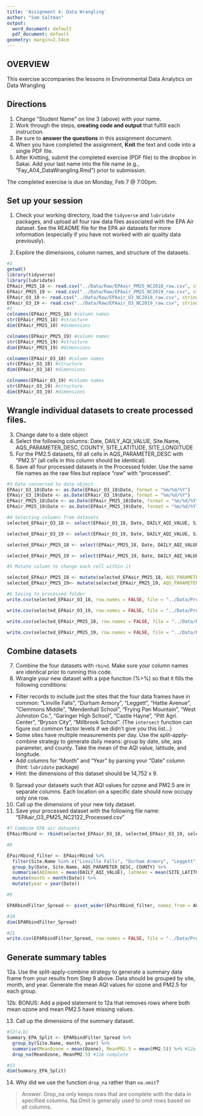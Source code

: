 ```yaml
---
title: 'Assignment 4: Data Wrangling'
author: "Sam Saltman"
output:
  word_document: default
  pdf_document: default
geometry: margin=2.54cm
---
```


## OVERVIEW

This exercise accompanies the lessons in Environmental Data Analytics on Data Wrangling 

## Directions
1. Change "Student Name" on line 3 (above) with your name.
2. Work through the steps, **creating code and output** that fulfill each instruction.
3. Be sure to **answer the questions** in this assignment document.
4. When you have completed the assignment, **Knit** the text and code into a single PDF file.
5. After Knitting, submit the completed exercise (PDF file) to the dropbox in Sakai. Add your last name into the file name (e.g., "Fay_A04_DataWrangling.Rmd") prior to submission.

The completed exercise is due on Monday, Feb 7 @ 7:00pm.

## Set up your session 
1. Check your working directory, load the `tidyverse` and `lubridate` packages, and upload all four raw data files associated with the EPA Air dataset. See the README file for the EPA air datasets for more information (especially if you have not worked with air quality data previously). 

2. Explore the dimensions, column names, and structure of the datasets. 

```r
#1
getwd()
library(tidyverse)
library(lubridate)
EPAair_PM25_18 <- read.csv("../Data/Raw/EPAair_PM25_NC2018_raw.csv", stringsAsFactors = TRUE)
EPAair_PM25_19 <- read.csv("../Data/Raw/EPAair_PM25_NC2019_raw.csv", stringsAsFactors = TRUE)
EPAair_O3_18 <- read.csv("../Data/Raw/EPAair_O3_NC2018_raw.csv", stringsAsFactors = TRUE)
EPAair_O3_19 <- read.csv("../Data/Raw/EPAair_O3_NC2019_raw.csv", stringsAsFactors = TRUE)
#2
colnames(EPAair_PM25_18) #column names
str(EPAair_PM25_18) #structure
dim(EPAair_PM25_18) #dimensions

colnames(EPAair_PM25_19) #column names
str(EPAair_PM25_19) #structure
dim(EPAair_PM25_19) #dimensions

colnames(EPAair_O3_18) #column names
str(EPAair_O3_18) #structure
dim(EPAair_O3_18) #dimensions

colnames(EPAair_O3_19) #column names
str(EPAair_O3_19) #structure
dim(EPAair_O3_19) #dimensions
```

## Wrangle individual datasets to create processed files.
3. Change date to a date object
4. Select the following columns: Date, DAILY_AQI_VALUE, Site.Name, AQS_PARAMETER_DESC, COUNTY, SITE_LATITUDE, SITE_LONGITUDE
5. For the PM2.5 datasets, fill all cells in AQS_PARAMETER_DESC with "PM2.5" (all cells in this column should be identical).
6. Save all four processed datasets in the Processed folder. Use the same file names as the raw files but replace "raw" with "processed".

```r
#3 Date converted to date object
EPAair_O3_18$Date <- as.Date(EPAair_O3_18$Date, format = "%m/%d/%Y")
EPAair_O3_19$Date <- as.Date(EPAair_O3_19$Date, format = "%m/%d/%Y")
EPAair_PM25_18$Date <- as.Date(EPAair_PM25_18$Date, format = "%m/%d/%Y")
EPAair_PM25_19$Date <- as.Date(EPAair_PM25_19$Date, format = "%m/%d/%Y")

#4 Selecting columns from datasets
selected_EPAair_O3_18 <- select(EPAair_O3_18, Date, DAILY_AQI_VALUE, Site.Name, AQS_PARAMETER_DESC, COUNTY, SITE_LATITUDE, SITE_LONGITUDE)

selected_EPAair_O3_19 <- select(EPAair_O3_19, Date, DAILY_AQI_VALUE, Site.Name, AQS_PARAMETER_DESC, COUNTY, SITE_LATITUDE, SITE_LONGITUDE)

selected_EPAair_PM25_18 <- select(EPAair_PM25_18, Date, DAILY_AQI_VALUE, Site.Name, AQS_PARAMETER_DESC, COUNTY, SITE_LATITUDE, SITE_LONGITUDE)

selected_EPAair_PM25_19 <- select(EPAair_PM25_19, Date, DAILY_AQI_VALUE, Site.Name, AQS_PARAMETER_DESC, COUNTY, SITE_LATITUDE, SITE_LONGITUDE)

#5 Mutate column to change each cell within it

selected_EPAair_PM25_18 <- mutate(selected_EPAair_PM25_18, AQS_PARAMETER_DESC = "PM2.5")
selected_EPAair_PM25_19<- mutate(selected_EPAair_PM25_19, AQS_PARAMETER_DESC = "PM2.5")

#6 Saving to processed folder
write.csv(selected_EPAair_O3_18, row.names = FALSE, file = "../Data/Processed/EPAair_O3_NC2018_processed.csv") 

write.csv(selected_EPAair_O3_19, row.names = FALSE, file = "../Data/Processed/EPAair_O3_NC2019_processed.csv") 

write.csv(selected_EPAair_PM25_18, row.names = FALSE, file = "../Data/Processed/EPAair_PM25_NC2018_processed.csv")

write.csv(selected_EPAair_PM25_19, row.names = FALSE, file = "../Data/Processed/EPAair_PM25_NC2019_processed.csv")


```


## Combine datasets
7. Combine the four datasets with `rbind`. Make sure your column names are identical prior to running this code. 
8. Wrangle your new dataset with a pipe function (%>%) so that it fills the following conditions: 

* Filter records to include just the sites that the four data frames have in common: "Linville Falls", "Durham Armory", "Leggett", "Hattie Avenue", "Clemmons Middle", "Mendenhall School", "Frying Pan Mountain", "West Johnston Co.", "Garinger High School", "Castle Hayne", "Pitt Agri. Center", "Bryson City", "Millbrook School". (The `intersect` function can figure out common factor levels if we didn't give you this list...)
* Some sites have multiple measurements per day. Use the split-apply-combine strategy to generate daily means: group by date, site, aqs parameter, and county. Take the mean of the AQI value, latitude, and longitude.
* Add columns for "Month" and "Year" by parsing your "Date" column (hint: `lubridate` package)
* Hint: the dimensions of this dataset should be 14,752 x 9.

9. Spread your datasets such that AQI values for ozone and PM2.5 are in separate columns. Each location on a specific date should now occupy only one row.
10. Call up the dimensions of your new tidy dataset.
11. Save your processed dataset with the following file name: "EPAair_O3_PM25_NC2122_Processed.csv"

```r
#7 Combine EPA air datasets
EPAairRbind <- rbind(selected_EPAair_O3_18, selected_EPAair_O3_19, selected_EPAair_PM25_18, selected_EPAair_PM25_19)

#8 

EPairRbind_filter <- EPAairRbind %>%
  filter(Site.Name %in% c("Linville Falls", "Durham Armory", "Leggett", "Hattie Avenue", "Clemmons Middle", "Mendenhall School", "Frying Pan Mountain", "West Johnston Co.", "Garinger High School", "Castle Hayne", "Pitt Agri. Center", "Bryson City", "Millbrook School")) %>%
  group_by(Date, Site.Name, AQS_PARAMETER_DESC, COUNTY) %>%
  summarise(AQImean = mean(DAILY_AQI_VALUE), latmean = mean(SITE_LATITUDE), longmean = mean(SITE_LONGITUDE)) %>%
  mutate(month = month(Date)) %>%
  mutate(year = year(Date)) 

#9 

EPARbindFilter_Spread <- pivot_wider(EPairRbind_filter, names_from = AQS_PARAMETER_DESC, values_from = AQImean)

#10
dim(EPARbindFilter_Spread)

#11
write.csv(EPARbindFilter_Spread, row.names = FALSE, file = "../Data/Processed/EPAair_O3_PM25_NC2122_Processed.csv")
```


## Generate summary tables
12a. Use the split-apply-combine strategy to generate a summary data frame from your results from Step 9 above. Data should be grouped by site, month, and year. Generate the mean AQI values for ozone and PM2.5 for each group. 

12b. BONUS: Add a piped statement to 12a that removes rows where both mean ozone and mean PM2.5 have missing values. 

13. Call up the dimensions of the summary dataset.


```r
#12(a,b)
Summary_EPA_Split <- EPARbindFilter_Spread %>%
  group_by(Site.Name, month, year) %>%
  summarise(MeanOzone = mean(Ozone), MeanPM2.5 = mean(PM2.5)) %>% #12a complete
  drop_na(MeanOzone, MeanPM2.5) #12b complete

#13
dim(Summary_EPA_Split)
```

14. Why did we use the function `drop_na` rather than `na.omit`?

> Answer: Drop_na only keeps rows that are complete with the data in specified columns. Na.Omit is generally used to omit rows based on all columns.
